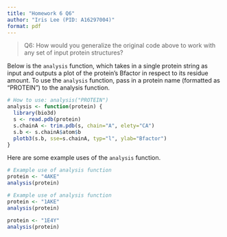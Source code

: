 ```yaml
---
title: "Homework 6 Q6"
author: "Iris Lee (PID: A16297004)"
format: pdf
---
```


> Q6: How would you generalize the original code above to work with any set of input
protein structures?

Below is the `analysis` function, which takes in a single protein string as input and outputs a plot of the protein's Bfactor in respect to its residue amount. To use the `analysis` function, pass in a protein name (formatted as "PROTEIN") to the analysis function.

```r
# How to use: analysis("PROTEIN")
analysis <- function(protein) {
  library(bio3d)
  s <- read.pdb(protein) 
  s.chainA <- trim.pdb(s, chain="A", elety="CA")
  s.b <- s.chainA$atom$b
  plotb3(s.b, sse=s.chainA, typ="l", ylab="Bfactor")
}
```

Here are some example uses of the `analysis` function.

```r
# Example use of analysis function
protein <- "4AKE"
analysis(protein)
```

```r
# Example use of analysis function
protein <- "1AKE"
analysis(protein)
```

```r
protein <- "1E4Y"
analysis(protein)
```

